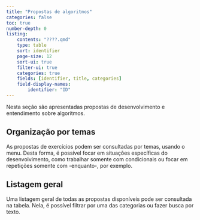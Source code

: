 ```yaml
---
title: "Propostas de algoritmos"
categories: false
toc: true
number-depth: 0
listing: 
    contents: "????.qmd"
    type: table
    sort: identifier
    page-size: 12
    sort-ui: true
    filter-ui: true
    categories: true
    fields: [identifier, title, categories]
    field-display-names:
        identifier: "ID"
---
```


Nesta seção são apresentadas propostas de desenvolvimento e entendimento sobre algoritmos.

## Organização por temas

As propostas de exercícios podem ser consultadas por temas, usando o menu. Desta forma, é possível focar em situações específicas do desenvolvimento, como trabalhar somente com condicionais ou focar em repetições somente com -enquanto-, por exemplo.

## Listagem geral

Uma listagem geral de todas as propostas disponíveis pode ser consultada na tabela. Nela, é possível filtrar por uma das categorias ou fazer busca por texto.

